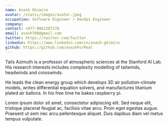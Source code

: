 ```yaml
---
name: Avash Ghimire
avatar: /static/images/avatar.jpeg
occupation: Software Engineer • DevOps Engineer
company:
contact: +977-9862287178
email: avash700@gmail.com
twitter: https://twitter.com/Twitter
linkedin: https://www.linkedin.com/in/avash-ghimire
github: https://github.com/avashForReal
---
```


Tails Azimuth is a professor of atmospheric sciences at the Stanford AI Lab. His research interests includes complexity modelling of tailwinds, headwinds and crosswinds.

He leads the clean energy group which develops 3D air pollution-climate models, writes differential equation solvers, and manufactures titanium plated air ballons. In his free time he bakes raspberry pi.

Lorem ipsum dolor sit amet, consectetur adipiscing elit. Sed neque elit, tristique placerat feugiat ac, facilisis vitae arcu. Proin eget egestas augue. Praesent ut sem nec arcu pellentesque aliquet. Duis dapibus diam vel metus tempus vulputate.
